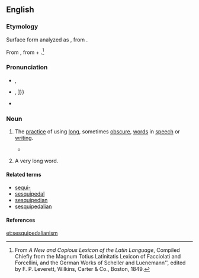 ==English==

===Etymology===
Surface form analyzed as {{suffix|sesquipedalian|ism}}, from {{prefix|sesqui|pedalian|t1=one and a half|t2=of the foot}}.

From {{etyl|la|en}} {{term|sesquipedalis||a foot and a half long; in [[metaphorical]] use, “of an unnatural length, huge, big”|lang=la}}, from {{term|sesqui||one and a half times as great|lang=la}} + {{term|pedalis||foot|lang=la}}.<ref>From ''A New and Copious Lexicon of the Latin Language'', Compiled Chiefly from the Magnum Totius Latinitatis Lexicon of Facciolati and Forcellini, and the German Works of Scheller and Luenemann'', edited by F. P. Leverett, Wilkins, Carter & Co., Boston, 1849.</ref>

===Pronunciation===
* {{a|UK}} {{IPA|/sɛz.kwɪ.pəˈdɛl.i.ən.ɪsm̩/}}, {{X-SAMPA|1=/sEz.kwI.p@"dEk.i.@n.Ism=/}}
* {{a|US}} {{IPA|/ˌsɛskwəpəˈdeɪliənɪzm̩/}}, {{X-SAMPA|[%sEs.kw@.p@."deIl.i.@n.Izm{{=}}]}}
* {{audio|en-us-sesquipedalianism.ogg|Audio (US)}}

===Noun===
{{en-noun}}

# {{uncountable}} The [[practice]] of using [[long]], sometimes [[obscure]], [[word]]s in [[speech]] or [[writing]].
#* {{quote-book|year=1995|author=Michael Cart|title=From Romance to Realism|isbn=0060242892|page=257
|passage=His voice here is a marvelous juxtaposition of cool elegance, unaffected hipness, unabashed '''sesquipedalianism''' ("the rich bouquet of exuded sebaceousness") and swell conversational slang (...)}}
# {{countable}} A very long word.

====Related terms====
* [[sequi-]]
* [[sesquipedal]]
* [[sesquipedian]]
* [[sesquipedalian]]

====References====
<references/>
[[et:sesquipedalianism]]